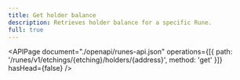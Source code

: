 ```yaml
---
title: Get holder balance
description: Retrieves holder balance for a specific Rune.
full: true
---
```


<APIPage
  document="./openapi/runes-api.json"
  operations={[{ path: '/runes/v1/etchings/{etching}/holders/{address}', method: 'get' }]}
  hasHead={false}
/>